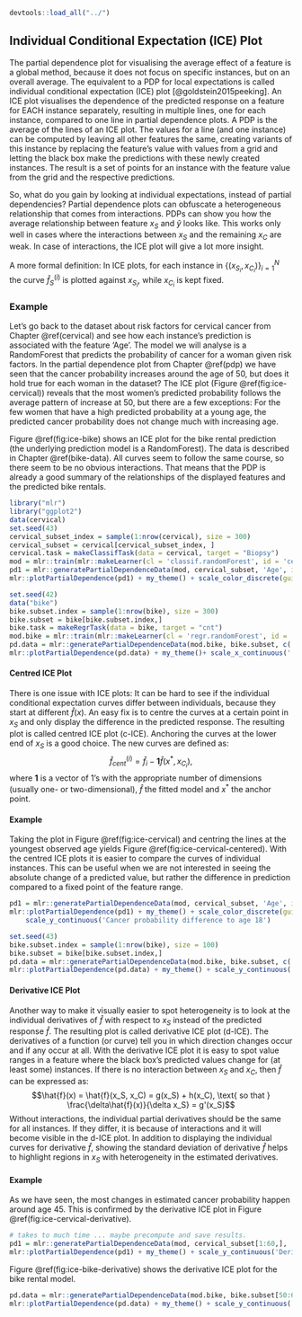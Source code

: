 ```r
devtools::load_all("../")
```

## Individual Conditional Expectation (ICE) Plot {#ice}

The partial dependence plot for visualising the average effect of a feature is a global method, because it does not focus on specific instances, but on an overall average.
The equivalent to a PDP for local expectations is called individual conditional expectation (ICE) plot [@goldstein2015peeking].
An ICE plot visualises the dependence of the predicted response on a feature for EACH instance separately, resulting in multiple lines, one for each instance, compared to one line in partial dependence plots.
A PDP is the average of the lines of an ICE plot.
The values for a line (and one instance) can be computed by leaving all other features the same, creating variants of this instance by replacing the feature's value with values from a grid and letting the black box make the predictions with these newly created instances.
The result is a set of points for an instance with the feature value from the grid and the respective predictions.

So, what do you gain by looking at individual expectations, instead of partial dependencies?
Partial dependence plots can obfuscate a heterogeneous relationship that comes from interactions.
PDPs can show you how the average relationship between feature $x_S$ and $\hat{y}$ looks like.
This works only well in cases where the interactions between $x_S$ and the remaining $x_C$ are weak.
In case of interactions, the ICE plot will give a lot more insight.

A more formal definition:
In ICE plots, for each instance in $\{(x_{S_i}, x_{C_i})\}_{i=1}^N$ the curve $\hat{f}_S^{(i)}$ is plotted against $x_{S_i}$, while $x_{C_i}$ is kept fixed.

### Example
Let's go back to the dataset about risk factors for cervical cancer from Chapter \@ref(cervical) and see how each instance's prediction is associated with the feature 'Age'.
The model we will analyse is a RandomForest that predicts the probability of cancer for a woman given risk factors.
In the partial dependence plot from Chapter \@ref(pdp) we have seen that the cancer probability increases around the age of 50, but does it hold true for each woman in the dataset?
The ICE plot (Figure \@ref(fig:ice-cervical)) reveals that the most women's predicted probability follows the average pattern of increase at 50, but there are a few exceptions:
For the few women that have a high predicted probability at a young age, the predicted cancer probability does not change much with increasing age.

Figure \@ref(fig:ice-bike) shows an ICE plot for the bike rental prediction (the underlying prediction model is a RandomForest).
The data is described in Chapter \@ref(bike-data).
All curves seem to follow the same course, so there seem to be no obvious interactions.
That means that the PDP is already a good summary of the relationships of the displayed features and the predicted bike rentals.
```r
library("mlr")
library("ggplot2")
data(cervical)
set.seed(43)
cervical_subset_index = sample(1:nrow(cervical), size = 300)
cervical_subset = cervical[cervical_subset_index, ]
cervical.task = makeClassifTask(data = cervical, target = "Biopsy")
mod = mlr::train(mlr::makeLearner(cl = 'classif.randomForest', id = 'cervical-rf', predict.type = 'prob'), cervical.task)
pd1 = mlr::generatePartialDependenceData(mod, cervical_subset, 'Age', individual = TRUE)
mlr::plotPartialDependence(pd1) + my_theme() + scale_color_discrete(guide='none') + scale_y_continuous('Predicted cancer probability')
```

```r
set.seed(42)
data("bike")
bike.subset.index = sample(1:nrow(bike), size = 300)
bike.subset = bike[bike.subset.index,]
bike.task = makeRegrTask(data = bike, target = "cnt")
mod.bike = mlr::train(mlr::makeLearner(cl = 'regr.randomForest', id = 'bike-rf'), bike.task)
pd.data = mlr::generatePartialDependenceData(mod.bike, bike.subset, c('temp', 'hum', 'windspeed'), individual = TRUE)
mlr::plotPartialDependence(pd.data) + my_theme()+ scale_x_continuous('',limits = c(0, NA)) + scale_y_continuous('Predicted number of bike rentals', limits = c(0, NA))
```

#### Centred ICE Plot
There is one issue with ICE plots:
It can be hard to see if the individual conditional expectation curves differ between individuals, because they start at different $\hat{f}(x)$.
An easy fix is to centre the curves at a certain point in $x_S$ and only display the difference in the predicted response.
The resulting plot is called centred ICE plot (c-ICE).
Anchoring the curves at the lower end of $x_S$ is a good choice.
The new curves are defined as:
$$\hat{f}_{cent}^{(i)} = \hat{f}_i - \mathbf{1}\hat{f}(x^{\text{*}}, x_{C_i}), $$
where $\mathbf{1}$ is a vector of 1's with the appropriate number of dimensions (usually one- or two-dimensional), $\hat{f}$ the fitted model and $x^{\text{*}}$ the anchor point.

#### Example
Taking the plot in Figure \@ref(fig:ice-cervical) and centring the lines at the youngest observed age yields Figure \@ref(fig:ice-cervical-centered).
With the centred ICE plots it is easier to compare the curves of individual instances.
This can be useful when we are not interested in seeing the absolute change of a predicted value, but rather the difference in prediction compared to a fixed point of the feature range.

```r
pd1 = mlr::generatePartialDependenceData(mod, cervical_subset, 'Age', individual = TRUE, center = list(Age=min(cervical_subset$Age)))
mlr::plotPartialDependence(pd1) + my_theme() + scale_color_discrete(guide='none') +
    scale_y_continuous('Cancer probability difference to age 18')
```

```r
set.seed(43)
bike.subset.index = sample(1:nrow(bike), size = 100)
bike.subset = bike[bike.subset.index,]
pd.data = mlr::generatePartialDependenceData(mod.bike, bike.subset, c('temp', 'hum', 'windspeed'), individual = TRUE, center = list(temp = min(bike$temp), hum = min(bike$hum), windspeed = min(bike$windspeed)))
mlr::plotPartialDependence(pd.data) + my_theme() + scale_y_continuous('Difference in predicted rentals to at value zero') + scale_x_continuous('')
```

#### Derivative ICE Plot
Another way to make it visually easier to spot heterogeneity is to look at the individual derivatives of $\hat{f}$ with respect to $x_S$ instead of the predicted response $\hat{f}$.
The resulting plot is called derivative ICE plot (d-ICE).
The derivatives of a function (or curve) tell you in which direction changes occur and if any occur at all.
With the derivative ICE plot it is easy to spot value ranges in a feature where the black box's predicted values change for (at least some) instances.
If there is no interaction between $x_S$ and $x_C$, then $\hat{f}$ can be expressed as:
$$\hat{f}(x) = \hat{f}(x_S, x_C) = g(x_S) + h(x_C), \text{ so that } \frac{\delta\hat{f}(x)}{\delta x_S} = g'(x_S)$$
Without interactions, the individual partial derivatives should be the same for all instances.
If they differ, it is because of interactions and it will become visible in the d-ICE plot.
In addition to displaying the individual curves for derivative $\hat{f}$, showing the standard deviation of derivative $\hat{f}$ helps to highlight regions in $x_S$ with heterogeneity in the estimated derivatives.

#### Example
As we have seen, the most changes in estimated cancer probability happen around age 45.
This is confirmed by the derivative ICE plot in Figure \@ref(fig:ice-cervical-derivative).

```r
# takes to much time ... maybe precompute and save results.
pd1 = mlr::generatePartialDependenceData(mod, cervical_subset[1:60,], 'Age', individual = TRUE, derivative = TRUE, method = 'simple')
mlr::plotPartialDependence(pd1) + my_theme() + scale_y_continuous('Derivative cancer probability')+ scale_color_discrete(guide='none')
```

Figure \@ref(fig:ice-bike-derivative) shows the derivative ICE plot for the bike rental model.

```r
pd.data = mlr::generatePartialDependenceData(mod.bike, bike.subset[50:60,], c('temp', 'hum', 'windspeed'), individual = TRUE, derivative = TRUE, method = 'simple')
mlr::plotPartialDependence(pd.data) + my_theme() + scale_y_continuous('Derivative of predicted bike counts')
```

